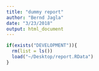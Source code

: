 ```yaml
---
title: "dummy report"
author: "Bernd Jagla"
date: "3/23/2018"
output: html_document
---
```


```r
if(exists("DEVELOPMENT")){
  rm(list = ls())
  load("~/Desktop/report.RData")
}
```


